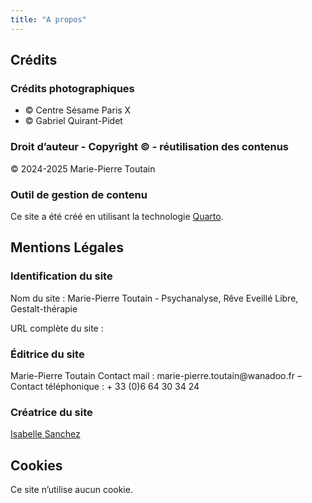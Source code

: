 ```yaml
---
title: "A propos"
---
```



## Crédits

::: {.justify}

### Crédits photographiques

* © Centre Sésame Paris X
* © Gabriel Quirant-Pidet

### Droit d’auteur - Copyright © - réutilisation des contenus
© 2024-2025 Marie-Pierre Toutain

### Outil de gestion de contenu
Ce site a été créé en utilisant la technologie [Quarto](https://quarto.org){target="_blank"}.

## Mentions Légales

### Identification du site
Nom du site : Marie-Pierre Toutain - Psychanalyse, Rêve Eveillé Libre, Gestalt-thérapie

URL complète du site : 

### Éditrice du site

Marie-Pierre Toutain
Contact mail : marie-pierre.toutain@wanadoo.fr – Contact téléphonique : + 33 (0)6 64 30 34 24

### Créatrice du site

[Isabelle Sanchez](https://mistea.pages.mia.inra.fr/isabellesanchez/){target="_blank"}

## Cookies
Ce site n'utilise aucun cookie.

::: 